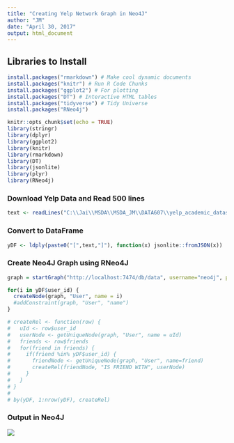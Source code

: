 ```yaml
---
title: "Creating Yelp Network Graph in Neo4J"
author: "JM"
date: "April 30, 2017"
output: html_document
---
```



## Libraries to Install
```r
install.packages("rmarkdown") # Make cool dynamic documents
install.packages("knitr") # Run R Code Chunks
install.packages("ggplot2") # For plotting
install.packages("DT") # Interactive HTML tables
install.packages("tidyverse") # Tidy Universe
install.packages("RNeo4j")
```

```r
knitr::opts_chunk$set(echo = TRUE)
library(stringr)
library(dplyr)
library(ggplot2)
library(knitr)
library(rmarkdown) 
library(DT) 
library(jsonlite)
library(plyr)
library(RNeo4j)
```
### Download Yelp Data and Read 500 lines
```r
text <- readLines("C:\\Jai\\MSDA\\MSDA_JM\\DATA607\\yelp_academic_dataset_user.json",n = 500 )
```
### Convert to DataFrame
```r
yDF <- ldply(paste0("[",text,"]"), function(x) jsonlite::fromJSON(x))
```

### Create Neo4J Graph using RNeo4J
```r
graph = startGraph("http://localhost:7474/db/data", username="neo4j", password="ceylon77")

for(i in yDF$user_id) {
  createNode(graph, "User", name = i)
  #addConstraint(graph, "User", "name")
}

# createRel <- function(row) {
#   uId <- row$user_id
#   userNode <- getUniqueNode(graph, "User", name = uId)
#   friends <- row$friends
#   for(friend in friends) {
#     if(friend %in% yDF$user_id) {
#       friendNode <- getUniqueNode(graph, "User", name=friend)
#       createRel(friendNode, "IS FRIEND WITH", userNode)
#     }
#   }
# }
# 
# by(yDF, 1:nrow(yDF), createRel)

```
### Output in Neo4J
![](C:/Jai/MSDA/MSDA_JM/DATA607/Week13/Neo4J.png)
